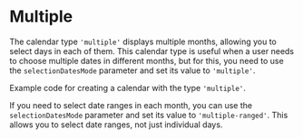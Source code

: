 # Multiple

The calendar type `'multiple'` displays multiple months, allowing you to select days in each of them. This calendar type is useful when a user needs to choose multiple dates in different months, but for this, you need to use the `selectionDatesMode` parameter and set its value to `'multiple'`.

Example code for creating a calendar with the type `'multiple'`.

<Sandbox example="type-of-calendar-multiple" vertically={false} height={680} />

If you need to select date ranges in each month, you can use the `selectionDatesMode` parameter and set its value to `'multiple-ranged'`. This allows you to select date ranges, not just individual days.

<Sandbox example="type-of-calendar-multiple-ranged" vertically={false} height={680} />
